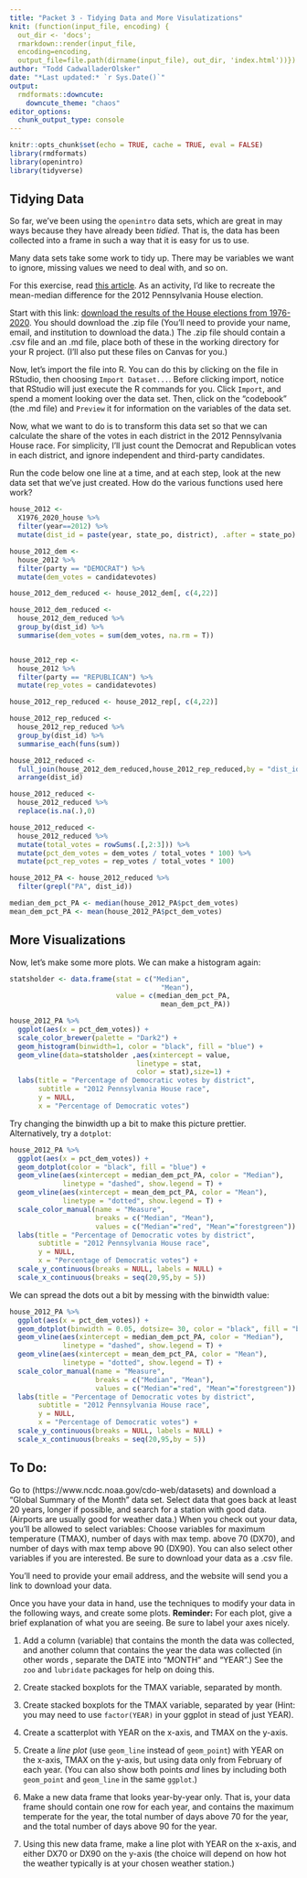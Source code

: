 ```yaml
---
title: "Packet 3 - Tidying Data and More Visulatizations"
knit: (function(input_file, encoding) {
  out_dir <- 'docs';
  rmarkdown::render(input_file,
  encoding=encoding,
  output_file=file.path(dirname(input_file), out_dir, 'index.html'))})
author: "Todd CadwalladerOlsker"
date: "*Last updated:* `r Sys.Date()`"
output:
  rmdformats::downcute:
    downcute_theme: "chaos"
editor_options: 
  chunk_output_type: console
---
```


```r
knitr::opts_chunk$set(echo = TRUE, cache = TRUE, eval = FALSE)
library(rmdformats)
library(openintro)
library(tidyverse)
```

## Tidying Data

So far, we've been using the `openintro` data sets, which are great in may ways because they have already been *tidied*. That is, the data has been collected into a frame in such a way that it is easy for us to use.

Many data sets take some work to tidy up. There may be variables we want to ignore, missing values we need to deal with, and so on. 

For this exercise, read [this article](https://web.archive.org/web/20160223192726/https://www.nytimes.com/2015/12/06/opinion/sunday/let-math-save-our-democracy.html). As an activity, I'd like to  recreate the mean-median difference for the 2012 Pennsylvania House election.

Start with this link: [download the results of the House elections from 1976-2020](https://dataverse.harvard.edu/dataset.xhtml?persistentId=doi:10.7910/DVN/IG0UN2). You should download the .zip file (You'll need to provide your name, email, and institution to download the data.) The .zip file should contain a .csv file and an .md file, place both of these in the working directory for your R project. (I'll also put these files on Canvas for you.)

Now, let's import the file into R. You can do this by clicking on the file in RStudio, then choosing `Import Dataset...`. Before clicking import, notice that RStudio will just execute the R commands for you. Click `Import`, and spend a moment looking over the data set. Then, click on the "codebook" (the .md file) and `Preview` it for information on the variables of the data set. 

Now, what we want to do is to transform this data set so that we can calculate the share of the votes in each district in the 2012 Pennsylvania House race. For simplicity, I'll just count the Democrat and Republican votes in each district, and ignore independent and third-party candidates.

Run the code below one line at a time, and at each step, look at the new data set that we've just created. How do the various functions used here work?

```r
house_2012 <- 
  X1976_2020_house %>% 
  filter(year==2012) %>% 
  mutate(dist_id = paste(year, state_po, district), .after = state_po)

house_2012_dem <- 
  house_2012 %>%
  filter(party == "DEMOCRAT") %>% 
  mutate(dem_votes = candidatevotes)

house_2012_dem_reduced <- house_2012_dem[, c(4,22)]

house_2012_dem_reduced <- 
  house_2012_dem_reduced %>%
  group_by(dist_id) %>%
  summarise(dem_votes = sum(dem_votes, na.rm = T))


house_2012_rep <- 
  house_2012 %>%
  filter(party == "REPUBLICAN") %>% 
  mutate(rep_votes = candidatevotes)

house_2012_rep_reduced <- house_2012_rep[, c(4,22)]

house_2012_rep_reduced <- 
  house_2012_rep_reduced %>%
  group_by(dist_id) %>%
  summarise_each(funs(sum))

house_2012_reduced <- 
  full_join(house_2012_dem_reduced,house_2012_rep_reduced,by = "dist_id") %>% 
  arrange(dist_id)

house_2012_reduced <- 
  house_2012_reduced %>% 
  replace(is.na(.),0)

house_2012_reduced <- 
  house_2012_reduced %>% 
  mutate(total_votes = rowSums(.[,2:3])) %>% 
  mutate(pct_dem_votes = dem_votes / total_votes * 100) %>% 
  mutate(pct_rep_votes = rep_votes / total_votes * 100)

house_2012_PA <- house_2012_reduced %>% 
  filter(grepl("PA", dist_id))

median_dem_pct_PA <- median(house_2012_PA$pct_dem_votes)
mean_dem_pct_PA <- mean(house_2012_PA$pct_dem_votes)
```

## More Visualizations

Now, let's make some more plots. We can make a histogram again:

```r
statsholder <- data.frame(stat = c("Median",
                                     "Mean"),
                          value = c(median_dem_pct_PA,
                                     mean_dem_pct_PA))

house_2012_PA %>% 
  ggplot(aes(x = pct_dem_votes)) +
  scale_color_brewer(palette = "Dark2") +
  geom_histogram(binwidth=1, color = "black", fill = "blue") + 
  geom_vline(data=statsholder ,aes(xintercept = value,
                               linetype = stat,
                               color = stat),size=1) +
  labs(title = "Percentage of Democratic votes by district",
       subtitle = "2012 Pennsylvania House race", 
       y = NULL,
       x = "Percentage of Democratic votes")
```

Try changing the binwidth up a bit to make this picture prettier. Alternatively, try a `dotplot`:

```r
house_2012_PA %>% 
  ggplot(aes(x = pct_dem_votes)) +
  geom_dotplot(color = "black", fill = "blue") + 
  geom_vline(aes(xintercept = median_dem_pct_PA, color = "Median"), 
             linetype = "dashed", show.legend = T) +
  geom_vline(aes(xintercept = mean_dem_pct_PA, color = "Mean"), 
             linetype = "dotted", show.legend = T) +
  scale_color_manual(name = "Measure",
                     breaks = c("Median", "Mean"),
                     values = c("Median"="red", "Mean"="forestgreen")) +
  labs(title = "Percentage of Democratic votes by district",
       subtitle = "2012 Pennsylvania House race", 
       y = NULL,
       x = "Percentage of Democratic votes") +
  scale_y_continuous(breaks = NULL, labels = NULL) +
  scale_x_continuous(breaks = seq(20,95,by = 5))
```

We can spread the dots out a bit by messing with the binwidth value:

```r
house_2012_PA %>% 
  ggplot(aes(x = pct_dem_votes)) +
  geom_dotplot(binwidth = 0.05, dotsize= 30, color = "black", fill = "blue") + 
  geom_vline(aes(xintercept = median_dem_pct_PA, color = "Median"), 
             linetype = "dashed", show.legend = T) +
  geom_vline(aes(xintercept = mean_dem_pct_PA, color = "Mean"), 
             linetype = "dotted", show.legend = T) +
  scale_color_manual(name = "Measure",
                     breaks = c("Median", "Mean"),
                     values = c("Median"="red", "Mean"="forestgreen")) +
  labs(title = "Percentage of Democratic votes by district",
       subtitle = "2012 Pennsylvania House race", 
       y = NULL,
       x = "Percentage of Democratic votes") +
  scale_y_continuous(breaks = NULL, labels = NULL) +
  scale_x_continuous(breaks = seq(20,95,by = 5))
```

## To Do: 

Go to (https://www.ncdc.noaa.gov/cdo-web/datasets) and download a "Global Summary of the Month" data set. Select data that goes back at least 20 years, longer if possible, and search for a station with good data. (Airports are usually good for weather data.) When you check out your data, you'll be allowed to select variables: Choose variables for maximum temperature (TMAX), number of days with max temp. above 70 (DX70), and number of days with max temp above 90 (DX90). You can also select other variables if you are interested. Be sure to download your data as a .csv file.

You'll need to provide your email address, and the website will send you a link to download your data. 

Once you have your data in hand, use the techniques to modify your data in the following ways, and create some plots. **Reminder:** For each plot, give a brief explanation of what you are seeing. Be sure to label your axes nicely.

1. Add a column (variable) that contains the month the data was collected, and another column that contains the year the data was collected (in other words , separate the DATE into "MONTH" and "YEAR".) See the `zoo` and `lubridate` packages for help on doing this.

2. Create stacked boxplots for the TMAX variable, separated by month.

3. Create stacked boxplots for the TMAX variable, separated by year (Hint: you may need to use `factor(YEAR)` in your ggplot in stead of just YEAR).

4. Create a scatterplot with YEAR on the x-axis, and TMAX on the y-axis.

5. Create a *line plot* (use `geom_line` instead of `geom_point`) with YEAR on the x-axis, TMAX on the y-axis, but using data only from February of each year. (You can also show both points *and* lines by including both `geom_point` and `geom_line` in the same `ggplot`.)

6. Make a new data frame that looks year-by-year only. That is, your data frame should contain one row for each year, and contains the maximum temperate for the year, the total number of days above 70 for the year, and the total number of days above 90 for the year.

7. Using this new data frame, make a line plot with YEAR on the x-axis, and either DX70 or DX90 on the y-axis (the choice will depend on how hot the weather typically is at your chosen weather station.)


